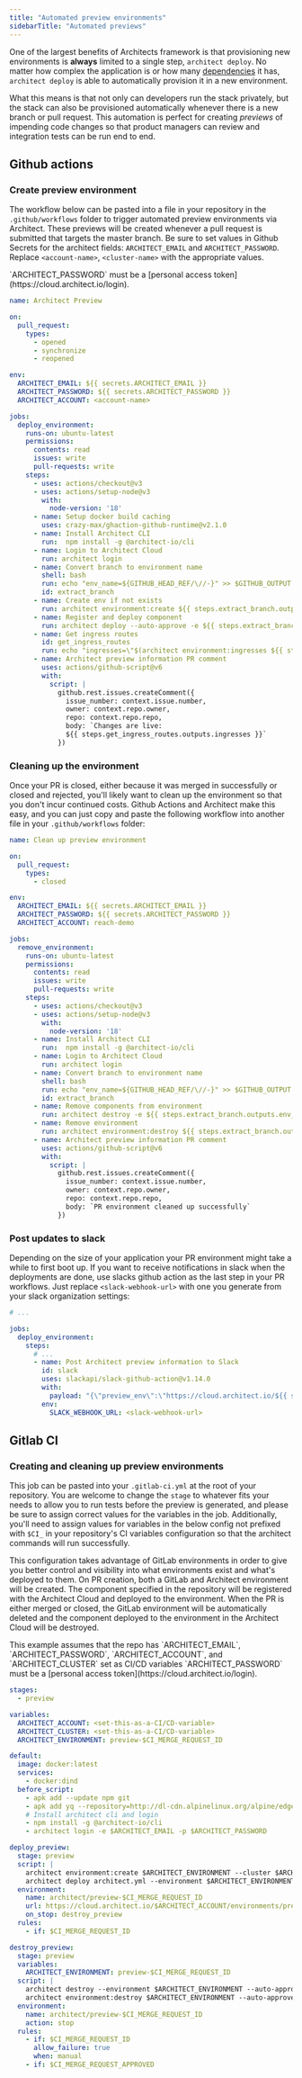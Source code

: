 ```yaml
---
title: "Automated preview environments"
sidebarTitle: "Automated previews"
---
```


One of the largest benefits of Architects framework is that provisioning new environments is **always** limited to a single step, `architect deploy`. No matter how complex the application is or how many [dependencies](/components/dependencies) it has, `architect deploy` is able to automatically provision it in a new environment.

What this means is that not only can developers run the stack privately, but the stack can also be provisioned automatically whenever there is a new branch or pull request. This automation is perfect for creating _previews_ of impending code changes so that product managers can review and integration tests can be run end to end.

## Github actions

### Create preview environment

The workflow below can be pasted into a file in your repository in the `.github/workflows` folder to trigger automated preview environments via Architect. These previews will be created whenever a pull request is submitted that targets the master branch. Be sure to set values in Github Secrets for the architect fields: `ARCHITECT_EMAIL` and `ARCHITECT_PASSWORD`. Replace `<account-name>`, `<cluster-name>` with the appropriate values.

<Warning>
  `ARCHITECT_PASSWORD` must be a [personal access
  token](https://cloud.architect.io/login).
</Warning>

```yaml
name: Architect Preview

on:
  pull_request:
    types:
      - opened
      - synchronize
      - reopened

env:
  ARCHITECT_EMAIL: ${{ secrets.ARCHITECT_EMAIL }}
  ARCHITECT_PASSWORD: ${{ secrets.ARCHITECT_PASSWORD }}
  ARCHITECT_ACCOUNT: <account-name>

jobs:
  deploy_environment:
    runs-on: ubuntu-latest
    permissions:
      contents: read
      issues: write
      pull-requests: write
    steps:
      - uses: actions/checkout@v3
      - uses: actions/setup-node@v3
        with:
          node-version: '18'
      - name: Setup docker build caching
        uses: crazy-max/ghaction-github-runtime@v2.1.0
      - name: Install Architect CLI
        run:  npm install -g @architect-io/cli
      - name: Login to Architect Cloud
        run: architect login
      - name: Convert branch to environment name
        shell: bash
        run: echo "env_name=${GITHUB_HEAD_REF/\//-}" >> $GITHUB_OUTPUT
        id: extract_branch
      - name: Create env if not exists
        run: architect environment:create ${{ steps.extract_branch.outputs.env_name }} --cluster <cluster-name>
      - name: Register and deploy component
        run: architect deploy --auto-approve -e ${{ steps.extract_branch.outputs.env_name }} ./architect.yml
      - name: Get ingress routes
        id: get_ingress_routes
        run: echo "ingresses=\"$(architect environment:ingresses ${{ steps.extract_branch.outputs.env_name }})\"" >> $GITHUB_OUTPUT
      - name: Architect preview information PR comment
        uses: actions/github-script@v6
        with:
          script: |
            github.rest.issues.createComment({
              issue_number: context.issue.number,
              owner: context.repo.owner,
              repo: context.repo.repo,
              body: `Changes are live:
              ${{ steps.get_ingress_routes.outputs.ingresses }}`
            })
```

### Cleaning up the environment

Once your PR is closed, either because it was merged in successfully or closed and rejected, you'll likely want to clean up the environment so that you don't incur continued costs. Github Actions and Architect make this easy, and you can just copy and paste the following workflow into another file in your `.github/workflows` folder:

```yaml
name: Clean up preview environment

on:
  pull_request:
    types:
      - closed

env:
  ARCHITECT_EMAIL: ${{ secrets.ARCHITECT_EMAIL }}
  ARCHITECT_PASSWORD: ${{ secrets.ARCHITECT_PASSWORD }}
  ARCHITECT_ACCOUNT: reach-demo

jobs:
  remove_environment:
    runs-on: ubuntu-latest
    permissions:
      contents: read
      issues: write
      pull-requests: write
    steps:
      - uses: actions/checkout@v3
      - uses: actions/setup-node@v3
        with:
          node-version: '18'
      - name: Install Architect CLI
        run:  npm install -g @architect-io/cli
      - name: Login to Architect Cloud
        run: architect login
      - name: Convert branch to environment name
        shell: bash
        run: echo "env_name=${GITHUB_HEAD_REF/\//-}" >> $GITHUB_OUTPUT
        id: extract_branch
      - name: Remove components from environment
        run: architect destroy -e ${{ steps.extract_branch.outputs.env_name }} --auto-approve
      - name: Remove environment
        run: architect environment:destroy ${{ steps.extract_branch.outputs.env_name }} --auto-approve
      - name: Architect preview information PR comment
        uses: actions/github-script@v6
        with:
          script: |
            github.rest.issues.createComment({
              issue_number: context.issue.number,
              owner: context.repo.owner,
              repo: context.repo.repo,
              body: `PR environment cleaned up successfully`
            })
```


### Post updates to slack

Depending on the size of your application your PR environment might take a while to first boot up. If you want to receive notifications in slack when the deployments are done, use slacks github action as the last step in your PR workflows. Just replace `<slack-webhook-url>` with one you generate from your slack organization settings:

```yaml
# ...

jobs:
  deploy_environment:
    steps:
      # ...
      - name: Post Architect preview information to Slack
        id: slack
        uses: slackapi/slack-github-action@v1.14.0
        with:
          payload: "{\"preview_env\":\"https://cloud.architect.io/${{ secrets.ARCHITECT_ACCOUNT }}/environments/${{ steps.extract_branch.outputs.env_name }}\",\"app_endpoints\":\"${{ steps.get_ingress_routes.outputs.ingresses }}\"}"
        env:
          SLACK_WEBHOOK_URL: <slack-webhook-url>
```

## Gitlab CI

### Creating and cleaning up preview environments

This job can be pasted into your `.gitlab-ci.yml` at the root of your repository. You are welcome to change the `stage` to whatever fits your needs to allow you to run tests before the preview is generated, and please be sure to assign correct values for the variables in the job. Additionally, you'll need to assign values for variables in the below config not prefixed with `$CI_` in your repository's CI variables configuration so that the architect commands will run successfully.

This configuration takes advantage of GitLab environments in order to give you better control and visibility into what environments exist and what's deployed to them. On PR creation, both a GitLab and Architect environment will be created. The component specified in the repository will be registered with the Architect Cloud and deployed to the environment. When the PR is either merged or closed, the GitLab environment will be automatically deleted and the component deployed to the environment in the Architect Cloud will be destroyed.

<Warning>
  This example assumes that the repo has `ARCHITECT_EMAIL`, `ARCHITECT_PASSWORD`, `ARCHITECT_ACCOUNT`, and `ARCHITECT_CLUSTER` set as CI/CD variables
</Warning>

<Warning>
  `ARCHITECT_PASSWORD` must be a [personal access
  token](https://cloud.architect.io/login).
</Warning>

```yaml
stages:
  - preview

variables:
  ARCHITECT_ACCOUNT: <set-this-as-a-CI/CD-variable>
  ARCHITECT_CLUSTER: <set-this-as-a-CI/CD-variable>
  ARCHITECT_ENVIRONMENT: preview-$CI_MERGE_REQUEST_ID

default:
  image: docker:latest
  services:
    - docker:dind
  before_script:
    - apk add --update npm git
    - apk add yq --repository=http://dl-cdn.alpinelinux.org/alpine/edge/community
    # Install architect cli and login
    - npm install -g @architect-io/cli
    - architect login -e $ARCHITECT_EMAIL -p $ARCHITECT_PASSWORD

deploy_preview:
  stage: preview
  script: |
    architect environment:create $ARCHITECT_ENVIRONMENT --cluster $ARCHITECT_CLUSTER
    architect deploy architect.yml --environment $ARCHITECT_ENVIRONMENT --auto-approve
  environment:
    name: architect/preview-$CI_MERGE_REQUEST_ID
    url: https://cloud.architect.io/$ARCHITECT_ACCOUNT/environments/preview-$CI_MERGE_REQUEST_ID/
    on_stop: destroy_preview
  rules:
    - if: $CI_MERGE_REQUEST_ID

destroy_preview:
  stage: preview
  variables:
    ARCHITECT_ENVIRONMENT: preview-$CI_MERGE_REQUEST_ID
  script: |
    architect destroy --environment $ARCHITECT_ENVIRONMENT --auto-approve
    architect environment:destroy $ARCHITECT_ENVIRONMENT --auto-approve
  environment:
    name: architect/preview-$CI_MERGE_REQUEST_ID
    action: stop
  rules:
    - if: $CI_MERGE_REQUEST_ID
      allow_failure: true
      when: manual
    - if: $CI_MERGE_REQUEST_APPROVED
```
